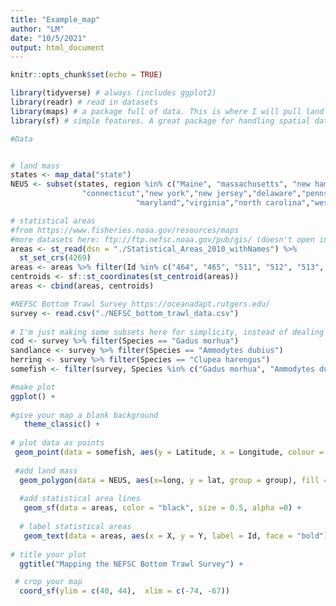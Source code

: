 ```yaml
---
title: "Example_map"
author: "LM"
date: "10/5/2021"
output: html_document
---
```


```r
knitr::opts_chunk$set(echo = TRUE)
```

```r
library(tidyverse) # always (includes ggplot2)
library(readr) # read in datasets
library(maps) # a package full of data. This is where I will pull land masses from
library(sf) # simple features. A great package for handling spatial data
```

```r
#Data


# land mass
states <- map_data("state")
NEUS <- subset(states, region %in% c("Maine", "massachusetts", "new hampshire", "vermont", "maine", "rhode island",
                "connecticut","new york","new jersey","delaware","pennsylvania",
                            "maryland","virginia","north carolina","west virginia"))

# statistical areas
#from https://www.fisheries.noaa.gov/resources/maps
#more datasets here: ftp://ftp.nefsc.noaa.gov/pub/gis/ (doesn't open in Chrome)  
areas <- st_read(dsn = "./Statistical_Areas_2010_withNames") %>%
  st_set_crs(4269)
areas <- areas %>% filter(Id %in% c("464", "465", "511", "512", "513", "514", "515", "521", "522", "525", "526", "537", "538", "539", "551", "561", "562", "611", "612", "613"))  
centroids <- sf::st_coordinates(st_centroid(areas)) 
areas <- cbind(areas, centroids)

#NEFSC Bottom Trawl Survey https://oceanadapt.rutgers.edu/
survey <- read.csv("./NEFSC_bottom_trawl_data.csv")
 
# I'm just making some subsets here for simplicity, instead of dealing with the whole dataset
cod <- survey %>% filter(Species == "Gadus morhua")
sandlance <- survey %>% filter(Species == "Ammodytes dubius")
herring <- survey %>% filter(Species == "Clupea harengus")
somefish <- filter(survey, Species %in% c("Gadus morhua", "Ammodytes dubius", "Clupea harengus"))


```


```r

#make plot
ggplot() +   
 
#give your map a blank background
   theme_classic() +  
  
# plot data as points
 geom_point(data = somefish, aes(y = Latitude, x = Longitude, colour = Species)) +
  
 #add land mass
  geom_polygon(data = NEUS, aes(x=long, y = lat, group = group), fill = "darkgreen",  color="black",inherit.aes = FALSE)  +
  
  #add statistical area lines
   geom_sf(data = areas, color = "black", size = 0.5, alpha =0) +
  
  # label statistical areas
   geom_text(data = areas, aes(x = X, y = Y, label = Id, face = "bold"), color = "white", size = 2) +
  
# title your plot  
  ggtitle("Mapping the NEFSC Bottom Trawl Survey") +

 # crop your map
  coord_sf(ylim = c(40, 44),  xlim = c(-74, -67))
```

